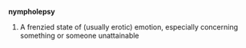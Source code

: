 '''nympholepsy'''
# A frenzied state of (usually erotic) emotion, especially concerning something or someone unattainable
